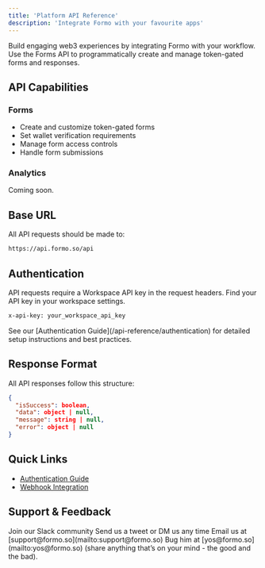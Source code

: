 ```yaml
---
title: 'Platform API Reference'
description: 'Integrate Formo with your favourite apps'
---
```


Build engaging web3 experiences by integrating Formo with your workflow.
Use the Forms API to programmatically create and manage token-gated forms and responses. 

## API Capabilities

### Forms

-   Create and customize token-gated forms
-   Set wallet verification requirements
-   Manage form access controls
-   Handle form submissions

### Analytics

Coming soon.

## Base URL

All API requests should be made to:

```bash
https://api.formo.so/api
```

## Authentication

API requests require a Workspace API key in the request headers. Find your API key in your workspace settings.

```bash
x-api-key: your_workspace_api_key
```

<Info>
	See our [Authentication Guide](/api-reference/authentication) for detailed
	setup instructions and best practices.
</Info>

## Response Format

All API responses follow this structure:

```json
{
  "isSuccess": boolean,
  "data": object | null,
  "message": string | null,
  "error": object | null
}
```

## Quick Links

-   [Authentication Guide](/api-reference/authentication)
-   [Webhook Integration](/api-reference/webhooks)

## Support & Feedback

<CardGroup cols={2}>
  <Card title="Slack" icon="slack" href="https://formo.so/slack">
    Join our Slack community
  </Card>
  <Card title="Twitter" icon="x" href="https://x.com/getformo">
    Send us a tweet or DM us any time
  </Card>
  <Card title="Email" icon="envelope" href="mailto:support@formo.so">
    Email us at [support@formo.so](mailto:support@formo.so)
  </Card>
  <Card title="Founder" icon="comments" href="mailto:yos@formo.so">
    Bug him at [yos@formo.so](mailto:yos@formo.so) (share anything that’s on your mind - the good and the bad).
  </Card>
</CardGroup>